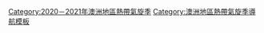 {{Hurricane season bar
|name = 2020－2021年澳洲地區熱帶氣旋季
|year = 2020－2021
|region = 澳洲地區
|type = 熱帶氣旋
|trackmap=2020-2021 Australian region cyclone season summary.png
|storms =
{{Hurricane season bar/button
 |intensity=TL
 |stormname=01U
 |strength=熱帶低氣壓
 |linkname=2020－2021年澳洲地區熱帶氣旋季#熱帶低氣壓01U
}}
{{Hurricane season bar/button
 |intensity=TL
 |stormname=02U
 |strength=熱帶低氣壓
 |linkname=2020－2021年澳洲地區熱帶氣旋季#熱帶低氣壓02U
}}
{{Hurricane season bar/button
 |intensity=TL
 |stormname=無名
 |strength=熱帶低氣壓
 |linkname=2020－2021年澳洲地區熱帶氣旋季#熱帶低氣壓_1
}}
{{Hurricane season bar/button
 |intensity=TL
 |stormname=03U
 |strength=熱帶低氣壓
 |linkname=2020－2021年澳洲地區熱帶氣旋季#熱帶低氣壓03U
}}
{{Hurricane season bar/button
 |intensity=TL
 |stormname=04U
 |strength=熱帶低氣壓
 |linkname=2020－2021年澳洲地區熱帶氣旋季#熱帶低氣壓04U
}}
{{Hurricane season bar/button
 |intensity=A1
 |stormname=伊莫根
 |strength=熱帶氣旋
 |linkname=2020－2021年澳洲地區熱帶氣旋季#熱帶氣旋伊莫根（Imogen）
}}
{{Hurricane season bar/button
 |intensity=TL
 |stormname=06U
 |strength=熱帶低氣壓
 |linkname=2020－2021年澳洲地區熱帶氣旋季#熱帶低氣壓06U
}}
{{Hurricane season bar gap}}
{{Hurricane season bar/button
 |intensity=A1
 |stormname=約書亞
 |strength=熱帶氣旋
 |linkname=2020－2021年澳洲地區熱帶氣旋季#熱帶氣旋約書亞（Joshua）
}}
{{Hurricane season bar/button
 |intensity=TL
 |stormname=08U
 |strength=熱帶低氣壓
 |linkname=2020－2021年澳洲地區熱帶氣旋季#熱帶低氣壓08U
}}
{{Hurricane season bar/button
 |intensity=A2
 |stormname=基米
 |strength=熱帶氣旋
 |linkname=2020－2021年澳洲地區熱帶氣旋季#熱帶氣旋基米（Kimi）
}}
{{Hurricane season bar/button
 |intensity=TL
 |stormname=10U
 |strength=熱帶低氣壓
 |linkname=2020－2021年澳洲地區熱帶氣旋季#熱帶低氣壓10U
}}
{{Hurricane season bar/button
 |intensity=A2
 |stormname=盧卡斯
 |strength=熱帶氣旋
 |linkname=2020－2021年澳洲地區熱帶氣旋季#熱帶氣旋盧卡斯（Lucas)
}}
{{Hurricane season bar/button
 |intensity=TL
 |stormname=12U
 |strength=熱帶低氣壓
 |linkname=2020－2021年澳洲地區熱帶氣旋季#熱帶低氣壓12U
}}
{{Hurricane season bar/button
 |intensity=A4
 |stormname=瑪麗安
 |strength=強烈熱帶氣旋
 |linkname=2020－2021年澳洲地區熱帶氣旋季#強烈熱帶氣旋瑪麗安（Marian）
}}
{{Hurricane season bar gap}}
{{Hurricane season bar/button
 |intensity=A5
 |stormname=尼蘭
 |strength=強烈熱帶氣旋
 |linkname=2020－2021年澳洲地區熱帶氣旋季#強烈熱帶氣旋尼蘭（Niran）
}}
{{Hurricane season bar/button
 |intensity=TL
 |stormname=無名
 |strength=熱帶低氣壓
 |linkname=2020－2021年澳洲地區熱帶氣旋季#熱帶低氣壓_2
}}
{{Hurricane season bar/button
 |intensity=TL
 |stormname=21U
 |strength=熱帶低氣壓
 |linkname=2020－2021年澳洲地區熱帶氣旋季#熱帶低氣壓21U
}}
{{Hurricane season bar/button
 |intensity=A3
 |stormname=塞羅哈
 |strength=強烈熱帶氣旋
 |linkname=2020－2021年澳洲地區熱帶氣旋季#強烈熱帶氣旋塞羅哈（Seroja）
}}
{{Hurricane season bar/button
 |intensity=A1
 |stormname=奧黛特
 |strength=熱帶氣旋
 |linkname=2020－2021年澳洲地區熱帶氣旋季#熱帶氣旋奧黛特（Odette）
}}
{{Hurricane season bar/button
 |intensity=TL
 |stormname=24U
 |strength=熱帶低氣壓
 |linkname=2020－2021年澳洲地區熱帶氣旋季#熱帶低氣壓24U 
}}
}}<noinclude>
[[Category:2020－2021年澳洲地區熱帶氣旋季]]
[[Category:澳洲地區熱帶氣旋季導航模板]]
</noinclude>